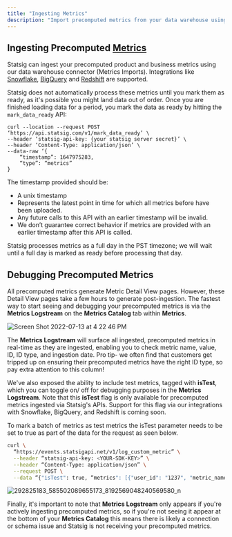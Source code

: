 ```yaml
---
title: "Ingesting Metrics"
description: "Import precomputed metrics from your data warehouse using Statsig's connector integrations."
---
```

## Ingesting Precomputed [Metrics](/metrics)

Statsig can ingest your precomputed product and business metrics using our data warehouse connector (Metrics Imports).  Integrations like [Snowflake](/integrations/data-imports/snowflake), [BigQuery](/integrations/data-imports/bigquery) and [Redshift](/integrations/data-imports/redshift) are supported.

Statsig does not automatically process these metrics until you mark them as ready, as it's possible you might land data out of order. Once you are finished loading data for a period, you mark the data as ready by hitting the `mark_data_ready` API:

```
curl --location --request POST ‘https://api.statsig.com/v1/mark_data_ready’ \
--header ‘statsig-api-key: {your statsig server secret}’ \
--header ‘Content-Type: application/json’ \
--data-raw ‘{
    “timestamp”: 1647975283,
    “type”: “metrics”
}
```

The timestamp provided should be:

- A unix timestamp
- Represents the latest point in time for which all metrics before have been uploaded.
- Any future calls to this API with an earlier timestamp will be invalid.
- We don’t guarantee correct behavior if metrics are provided with an earlier timestamp after this API is called.

Statsig processes metrics as a full day in the PST timezone; we will wait until a full day is marked as ready before processing that day.

## Debugging Precomputed Metrics 

All precomputed metrics generate Metric Detail View pages. However, these Detail View pages take a few hours to generate post-ingestion. The fastest way to start seeing and debugging your precomputed metrics is via the **Metrics Logstream** on the **Metrics Catalog** tab within **Metrics**. 

![Screen Shot 2022-07-13 at 4 22 46 PM](https://user-images.githubusercontent.com/101903926/178854882-730ef0d5-8eb2-4344-88ab-33111301e712.png)

The **Metrics Logstream** will surface all ingested, precomputed metrics in real-time as they are ingested, enabling you to check metric name, value, ID, ID type, and ingestion date. Pro tip- we often find that customers get tripped up on ensuring their precomputed metrics have the right ID type, so pay extra attention to this column! 

We've also exposed the ability to include test metrics, tagged with **isTest**, which you can toggle on/ off for debugging purposes in the **Metrics Logstream**. Note that this **isTest** flag is only available for precomputed metrics ingested via Statsig's APIs. Support for this flag via our integrations with Snowflake, BigQuery, and Redshift is coming soon.

To mark a batch of metrics as test metrics the isTest parameter needs to be set to true as part of the data for the request as seen below.

```bash
curl \
  “https://events.statsigapi.net/v1/log_custom_metric” \
  --header “statsig-api-key: <YOUR-SDK-KEY>” \
  --header “Content-Type: application/json” \
  --request POST \
  --data “{"isTest": true, “metrics": [{"user_id": "1237", "metric_name": "test_metric", "id_type": "user_id", "metric_value": 90}, {"user_id": "4568", "metric_name": "ratio", "id_type": "stable_id", "numerator": 3, "denominator": 15}]}”
```

![292825183_585502089655173_8192569048240569580_n](https://user-images.githubusercontent.com/101903926/179048336-ebdde45b-17e7-47ad-bb81-01f8f032b978.png)

Finally, it's important to note that **Metrics Logstream** only appears if you're actively ingesting precomputed metrics, so if you're not seeing it appear at the bottom of your **Metrics Catalog** this means there is likely a connection or schema issue and Statsig is not receiving your precomputed metrics. 
